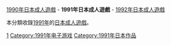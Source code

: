 {{Adultgame-YearCat}}
[[:Category:1990年日本成人遊戲|1990年日本成人遊戲]] - '''1991年日本成人遊戲''' - [[:Category:1992年日本成人遊戲|1992年日本成人遊戲]]

本分類收錄[[1991年|1991年]]的[[日本成人遊戲|日本成人遊戲]]。

[[Category:各年日本成人遊戲|1]]
[[Category:1991年电子游戏|Category:1991年电子游戏]]
[[Category:1991年日本作品|Category:1991年日本作品]]